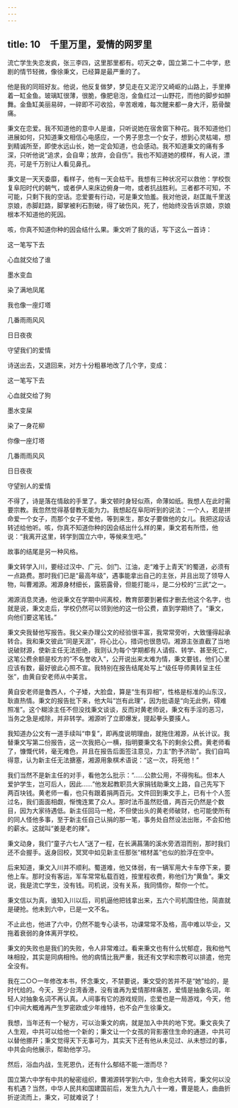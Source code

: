 ```yaml
---
---
---
```

title: 10　千里万里，爱情的网罗里
---

流亡学生失恋发疯，张三李四，这里那里都有。叨天之幸，国立第二十二中学，悲剧的情节轻微，像徐秉文，已经算是最严重的了。

他是我的同班好友。他说，他反复做梦，梦见走在又泥泞又崎岖的山路上，手里捧着一缸金鱼。玻璃缸很薄，很脆，像肥皂泡，金鱼红过一山野花，而他的脚步如醉舞。金鱼缸美丽易碎，一碎即不可收拾，辛苦艰难，每次醒来都一身大汗，筋骨酸痛。

秉文在恋爱。我不知道他的意中人是谁，只听说她在宿舍窗下种花。我不知道他们进展如何，只知道秉文相信心电感应，一个男子思念一个女子，想到心灵枯竭，想到精诚所至，即使水远山长，她一定会知道，也会感动。我不知道秉文的痛有多深，只听他说“追求，会自卑；放弃，会自伤”。我也不知道她的模样，有人说，漂亮，可是千万别让人看见鼻孔。

秉文是一天天委靡，看样子，他有一天会枯干。我想有三种状况可以救他：学校恢复阜阳时代的朝气，或者伊人来床边俯身一吻，或者抗战胜利。三者都不可知，不可能，只剩下我的空话。恋爱要有行动，可是秉文怕羞。我对他说，赵匡胤千里送京娘，赤脚赶路，脚掌被利石割破，得了破伤风，死了，他始终没告诉京娘，京娘根本不知道他的死因。

咳，你真不知道你种的因会结什么果。秉文听了我的话，写下这么一首诗：

这一笔写下去

心血就交给了谁

墨水变血

染了满地凤尾

我也像一座灯塔

几番雨雨风风

日日夜夜

守望我们的爱情



诗送出去，又退回来，对方十分粗暴地改了几个字，变成：

这一笔写下去

心血就交给了狗

墨水变屎

染了一身花柳

你像一座灯塔

几番雨雨风风

日日夜夜

守望别人的爱情



不得了，诗是落在情敌的手里了。秉文顿时身轻似燕，命薄如纸。我想人在此时需要宗教。我忽然觉得基督教无能为力。我想起在阜阳听到的说法：一个人，若是拼命爱一个女子，而那个女子不爱他，等到来生，那女子要做他的女儿。我把这段话转述给他听。咳，你真不知道你种的因会结出什么样的果，秉文若有所悟，他说：“我离开这里，转学到国立六中，等候来生吧。”

故事的结尾是另一种风格。

秉文转学入川，要经过汉中、广元、剑门、江油，走“难于上青天”的蜀道，必须有一点路费。那时我们已是“最高年级”，遇事能拿出自己的主张，并且出现了领导人物，叫曹湘源。湘源身材细长，露筋露骨，但能打能斗，是二分校的“三武”之一。

湘源消息灵通，他说秉文在学期中间离校，教育部要到暑假才删去他这个名字，也就是说，秉文走后，学校仍然可以领到他的这一份公费，直到学期终了。“秉文，向他们要这笔钱。”

秉文央我替他写报告。我父亲办理公文的经验很丰富，我常常旁听，大致懂得起承转合。我和秉文彼此“同是天涯”，将心比心，措词也很恳切。湘源主张直截了当地说破财源，使新主任无法拒绝，我则认为每个学期都有人请假、转学、甚至死亡，这笔公费余额是校方的“不名誉收入”，公开说出来太难为情，秉文要钱，他们心里应该有数，最好彼此心照不宣。我特别在报告结尾处写上“级任导师黄转呈主任张”，由黄自安老师从中美言。

黄自安老师是鲁西人，个子矮，大脸盘，算是“生有异相”，性格是标准的山东汉，耿直热情。秉文的报告批下来，他大叫“岂有此理”，因为批语是“向无此例，碍难照准”。这个糊涂主任不但没找秉文谈谈，反而对黄老师说，秉文有手淫的恶习，当务之急是戒除，并非转学。湘源听了立即爆发，提起拳头要揍人。

我知道办公文有一道手续叫“申复”，即再度说明理由，就拖住湘源，从长计议。我替秉文写第二份报告，这一次我把心一横，指明要秉文名下的剩余公费。黄老师看了，慷慨代转，毫无难色，并且在报告后面签注意见，力主“酌予济助”。我们自鸣得意，认为新主任无法搪塞，湘源用象棋术语说：“这一次，将死他！”

我们当然不是新主任的对手，看他怎么批示：“……公款公用，不得徇私。但本人爱护学生，岂可后人，因此……”他发起教职员大家捐钱助秉文上路，自己先写下两百块钱。黄老师一看，也只有跟着捐两百元。文件回到秉文手上，已有十个人签过名，我们面面相觑，惭愧连累了众人。那时法币虽然贬值，两百元仍然是个数目，因为大家待遇低。新主任回马一枪，不但使出头的黄老师破财，也可能使所有的同人怪他多事，至于新主任自己认捐的那一笔，事务处自然设法出账，不会扣他的薪水。这就叫“姜是老的辣”。

秉文动身，我们“童子六七人”送了一程，在长满菖蒲的溪水旁洒泪而别，那时我们还不会握手。返身回校，冥冥中如见新主任那张“棺材盖”也似的脸浮在空中。

后来知道，秉文入川并不顺利。蜀道难，他又体弱，有一辆军用大卡车停下来，要他上车。那时没有客运，军车常常私载百姓，按里程收费，称他们为“黄鱼”。秉文说，我是流亡学生，没有钱。司机说，没有关系，我同情你，帮你一个忙。

秉文信以为真，谁知入川以后，司机逼他把钱拿出来，五六个司机围住他，简直就是硬抢。他未到六中，已是一文不名。

不止此也，他进了六中，仍然不能专心读书，功课常常不及格，高中难以毕业，又拖着衰弱的身体离开学校。

秉文的失败也是我们的失败，令人非常难过。看来秉文也有什么忧郁症，我和他气味相投，其实是同病相怜。他的病情比我严重，我还有文学和宗教可以排遣，他完全没有。

我在二○○一年修改本书，怀念秉文，不禁要说，秉文受的苦并不是“她”给的，是时代给的。今天，至少台湾香港，没有谁再为爱情那样痛苦，爱情是抽象名词，年轻人对抽象名词不再认真。人间事有它的游戏规则，恋爱也是一局游戏，今天，他们中间大概难再产生罗密欧或少年维特，也不会产生徐秉文。

我想，当年还有一个秘方，可以治秉文的病，就是加入中共的地下党。秉文丧失了人生观，中共可以给他一个新的；秉文让一个女孩的背影塞住生命的通道，中共可以替他挪开；秉文觉得天下无事可为，其实天下还有他从未见过、从未想过的事，中共会向他展示，帮助他学习。

然后，浴血内战，生死恩仇，还有什么郁结不能一泄而尽？

国立第六中学有中共的秘密组织，曹湘源转学到六中，生命也大转弯，秉文何以没有机遇？当然，中华人民共和国建国前后，发生九九八十一难，曹是能人，曲曲折折逆流而上，秉文，可就难说了！